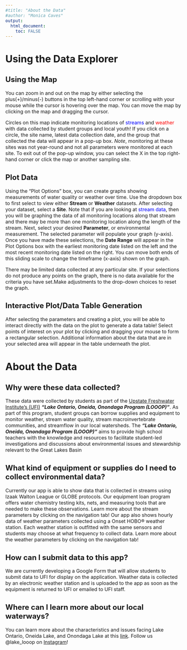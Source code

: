 ```yaml
---
#title: "About the Data"
#author: "Monica Caves"
output: 
  html_document:
    toc: FALSE
---
```

<style type = "text/css">
  body{
  font-size: 12pt;
  }
</style>
# Using the Data Explorer  
 

## Using the Map
You can zoom in and out on the map by either selecting the plus(+)/minus(-) buttons in the top left-hand corner or scrolling with your mouse while the cursor is hovering over the map. You can move the map by clicking on the map and dragging the cursor.  

Circles on this map indicate monitoring locations of <span style="color:blue">streams</span> and <span style="color:red">weather</span> with data collected by student groups and local youth! If you click on a circle, the site name, latest data collection date, and the group that collected the data will appear in a pop-up box. _Note_, monitoring at these sites was not year-round and not all parameters were monitored at each site. To exit out of the pop-up window, you can select the X in the top right-hand corner or click the map or another sampling site.  

## Plot Data
Using the "Plot Options" box, you can create graphs showing measurements of water quality or weather over time. Use the dropdown box to first select to view either **Stream** or **Weather** datasets. After selecting your dataset, select a **Site**. Note that if you are looking at <span style="color:blue">stream data</span>, then you will be graphing the data of all monitoring locations along that stream and there may be more than one monitoring location along the length of the stream. Next, select your desired **Parameter**, or environmental measurement. The selected parameter will populate your graph (y-axis). Once you have made these selections, the **Date Range** will appear in the Plot Options box with the earliest monitoring date listed on the left and the most recent monitoring date listed on the right. You can move both ends of this sliding scale to change the timeframe (x-axis) shown on the graph. 

There may be limited data collected at any particular site. If your selections do not produce any points on the graph, there is no data available for the criteria you have set.Make adjustments to the drop-down choices to reset the graph.  

## Interactive Plot/Data Table Generation
After selecting the parameters and creating a plot, you will be able to interact directly with the data on the plot to generate a data table! Select points of interest on your plot by clicking and dragging your mouse to form a rectangular selection. Additional information about the data that are in your selected area will appear in the table underneath the plot.


# About the Data

## Why were these data collected?
These data were collected by students as part of the [Upstate Freshwater Institute's (UFI)](www.upstatefreshwater.org) _**"Lake Ontario, Oneida, Onondaga Program (LOOOP)"**_. As part of this program, student groups can borrow supplies and equipment to monitor weather, stream water quality, stream macroinvertebrate communities, and streamflow in our local watersheds. The _**"Lake Ontario, Oneida, Onondaga Program (LOOOP)"**_ aims to provide high school teachers with the knowledge and resources to facilitate student-led investigations and discussions about environmental issues and stewardship relevant to the Great Lakes Basin

## What kind of equipment or supplies do I need to collect environmental data?
Currently our app is able to show data that is collected in streams using Izaak Walton League or GLOBE protocols. Our equipment loan program offers water chemistry testing kits, nets, and measuring tools that are needed to make these observations. Learn more about the stream parameters by clicking on the navigation tab! Our app also shows hourly data of weather parameters collected using a Onset HOBO® weather station. Each weather station is outfitted with the same sensors and students may choose at what frequency to collect data. Learn more about the weather parameters by clicking on the navigation tab!

## How can I submit data to this app?
We are currently developing a Google Form that will allow students to submit data to UFI for display on the application. Weather data is collected by an electronic weather station and is uploaded to the app as soon as the equipment is returned to UFI or emailed to UFI staff.

## Where can I learn more about our local waterways?
You can learn more about the characteristics and issues facing Lake Ontario, Oneida Lake, and Onondaga Lake at this [link](https://sites.google.com/view/looop-ufi/home).  Follow us @lake_looop on [Instagram](https://www.instagram.com/lake_looop/)!
